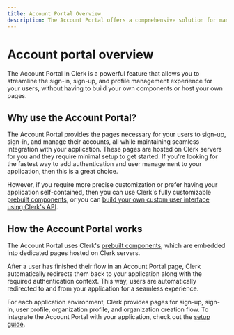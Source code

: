```yaml
---
title: Account Portal Overview
description: The Account Portal offers a comprehensive solution for managing user authentication and profile management in your web application and is the fastest way to add Clerk's authentication to your application with minimal code required.
---
```


# Account portal overview

The Account Portal in Clerk is a powerful feature that allows you to streamline the sign-in, sign-up, and profile management experience for your users, without having to build your own components or host your own pages.

<Images width={992} height={296} src="/docs/images/account-portal/account_portal_splash.png" alt="Account Portal" />

## Why use the Account Portal?

The Account Portal provides the pages necessary for your users to sign-up, sign-in, and manage their accounts, all while maintaining seamless integration with your application. These pages are hosted on Clerk servers for you and they require minimal setup to get started. If you're looking for the fastest way to add authentication and user management to your application, then this is a great choice.

However, if you require more precise customization or prefer having your application self-contained, then you can use Clerk's fully customizable [prebuilt components](/docs/components/overview), or you can [build your own custom user interface using Clerk's API](/docs/custom-flows/overview).

## How the Account Portal works

The Account Portal uses Clerk's [prebuilt components](/docs/components/overview), which are embedded into dedicated pages hosted on Clerk servers.

<Images
  width={1200}
  height={350}
  src="/docs/images/account-portal/account_portal_how_it_works.png"
  alt="Account Portal"
/>

After a user has finished their flow in an Account Portal page, Clerk automatically redirects them back to your application along with the required authentication context. This way, users are automatically redirected to and from your application for a seamless experience.

For each application environment, Clerk provides pages for sign-up, sign-in, user profile, organization profile, and organization creation flow. To integrate the Account Portal with your application, check out the [setup guide](/docs/customization/account-portal//getting-started).
